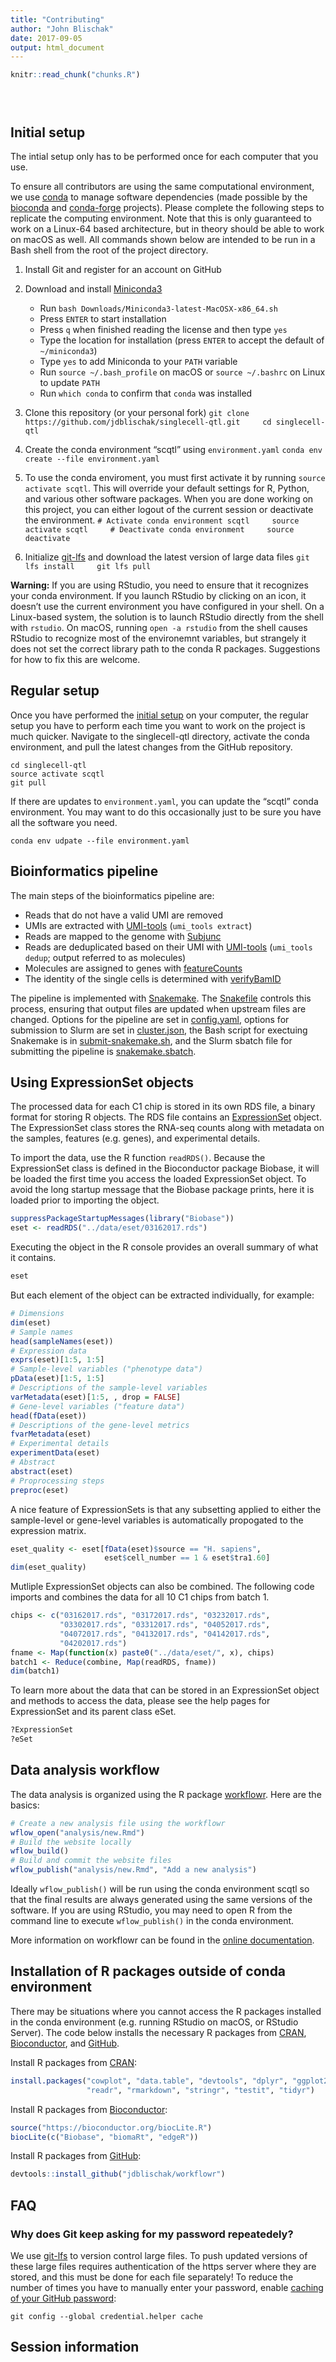 ```yaml
---
title: "Contributing"
author: "John Blischak"
date: 2017-09-05
output: html_document
---
```


<!-- The file analysis/chunks.R contains chunks that define default settings
shared across the workflowr files. -->
```r
knitr::read_chunk("chunks.R")
```

<!-- Update knitr chunk options -->
```r
```

<!-- Insert the date the file was last updated -->
```r
```

<!-- Insert the code version (Git commit SHA1) if Git repository exists and R
 package git2r is installed -->
```r
```

## Initial setup

The intial setup only has to be performed once for each computer that you use.

To ensure all contributors are using the same computational environment, we use
[conda][] to manage software dependencies (made possible by the [bioconda][] and
[conda-forge][] projects). Please complete the following steps to replicate the
computing environment. Note that this is only guaranteed to work on a Linux-64
based architecture, but in theory should be able to work on macOS as well. All
commands shown below are intended to be run in a Bash shell from the root of the
project directory.

1. Install Git and register for an account on GitHub

1. Download and install [Miniconda3][miniconda]
    * Run `bash Downloads/Miniconda3-latest-MacOSX-x86_64.sh`
    * Press `ENTER` to start installation
    * Press `q` when finished reading the license and then type `yes`
    * Type the location for installation (press `ENTER` to accept the default of `~/miniconda3`)
    * Type `yes` to add Miniconda to your `PATH` variable
    * Run `source ~/.bash_profile` on macOS or `source ~/.bashrc` on Linux to update `PATH`
    * Run `which conda` to confirm that `conda` was installed

1. Clone this repository (or your personal fork)
    ```
    git clone https://github.com/jdblischak/singlecell-qtl.git
    cd singlecell-qtl
    ```

1. Create the conda environment "scqtl" using `environment.yaml`
    ```
    conda env create --file environment.yaml
    ```

1. To use the conda enviroment, you must first activate it by running `source
activate scqtl`. This will override your default settings for R, Python, and
various other software packages. When you are done working on this project, you
can either logout of the current session or deactivate the environment.
    ```
    # Activate conda environment scqtl
    source activate scqtl
    # Deactivate conda environment
    source deactivate
    ```

1. Initialize [git-lfs][] and download the latest version of large data files
    ```
    git lfs install
    git lfs pull
    ```

**Warning:** If you are using RStudio, you need to ensure that it recognizes
  your conda environment. If you launch RStudio by clicking on an icon, it
  doesn't use the current environment you have configured in your shell. On a
  Linux-based system, the solution is to launch RStudio directly from the shell
  with `rstudio`. On macOS, running `open -a rstudio` from the shell causes
  RStudio to recognize most of the environemnt variables, but strangely it does
  not set the correct library path to the conda R packages. Suggestions for how
  to fix this are welcome.

## Regular setup

Once you have performed the [initial setup](#initial-setup) on your computer,
the regular setup you have to perform each time you want to work on the project
is much quicker. Navigate to the singlecell-qtl directory, activate the conda
environment, and pull the latest changes from the GitHub repository.

```
cd singlecell-qtl
source activate scqtl
git pull
```

If there are updates to `environment.yaml`, you can update the "scqtl" conda 
environment. You may want to do this occasionally just to be sure you have all
the software you need.

```
conda env udpate --file environment.yaml
```

## Bioinformatics pipeline

The main steps of the bioinformatics pipeline are:

* Reads that do not have a valid UMI are removed
* UMIs are extracted with [UMI-tools][umi-tools] (`umi_tools extract`)
* Reads are mapped to the genome with [Subjunc][subjunc]
* Reads are deduplicated based on their UMI with [UMI-tools][umi-tools]
(`umi_tools dedup`; output referred to as molecules)
* Molecules are assigned to genes with [featureCounts][featurecounts]
* The identity of the single cells is determined with [verifyBamID][verifybamid]

The pipeline is implemented with [Snakemake][snakemake]. The 
[Snakefile][snakefile] controls this process, ensuring that output files are 
updated when upstream files are changed. Options for the pipeline are set in
[config.yaml][], options for submission to Slurm are set in [cluster.json][],
the Bash script for exectuing Snakemake is in [submit-snakemake.sh][], and the
Slurm sbatch file for submitting the pipeline is [snakemake.sbatch][].

## Using ExpressionSet objects

The processed data for each C1 chip is stored in its own RDS file, a binary 
format for storing R objects. The RDS file contains an [ExpressionSet][eset] 
object. The ExpressionSet class stores the RNA-seq counts along with metadata on
the samples, features (e.g. genes), and experimental details.

To import the data, use the R function `readRDS()`. Because the ExpressionSet 
class is defined in the Bioconductor package Biobase, it will be loaded the 
first time you access the loaded ExpressionSet object. To avoid the long startup
message that the Biobase package prints, here it is loaded prior to importing
the object.

```r
suppressPackageStartupMessages(library("Biobase"))
eset <- readRDS("../data/eset/03162017.rds")
```

Executing the object in the R console provides an overall summary of what it contains.

```r
eset
```

But each element of the object can be extracted individually, for example:

```r
# Dimensions
dim(eset)
# Sample names
head(sampleNames(eset))
# Expression data
exprs(eset)[1:5, 1:5]
# Sample-level variables ("phenotype data")
pData(eset)[1:5, 1:5]
# Descriptions of the sample-level variables
varMetadata(eset)[1:5, , drop = FALSE]
# Gene-level variables ("feature data")
head(fData(eset))
# Descriptions of the gene-level metrics
fvarMetadata(eset)
# Experimental details
experimentData(eset)
# Abstract
abstract(eset)
# Proprocessing steps
preproc(eset)
```

A nice feature of ExpressionSets is that any subsetting applied to either the
sample-level or gene-level variables is automatically propogated to the
expression matrix.

```r
eset_quality <- eset[fData(eset)$source == "H. sapiens",
                     eset$cell_number == 1 & eset$tra1.60]
dim(eset_quality)
```

Mutliple ExpressionSet objects can also be combined. The following code imports
and combines the data for all 10 C1 chips from batch 1.

```r
chips <- c("03162017.rds", "03172017.rds", "03232017.rds",
           "03302017.rds", "03312017.rds", "04052017.rds",
           "04072017.rds", "04132017.rds", "04142017.rds",
           "04202017.rds")
fname <- Map(function(x) paste0("../data/eset/", x), chips)
batch1 <- Reduce(combine, Map(readRDS, fname))
dim(batch1)
```

To learn more about the data that can be stored in an ExpressionSet object and 
methods to access the data, please see the help pages for ExpressionSet and its
parent class eSet.

```r
?ExpressionSet
?eSet
```

## Data analysis workflow

The data analysis is organized using the R package [workflowr][]. Here are the
basics:

```r
# Create a new analysis file using the workflowr
wflow_open("analysis/new.Rmd")
# Build the website locally
wflow_build()
# Build and commit the website files
wflow_publish("analysis/new.Rmd", "Add a new analysis")
```

Ideally `wflow_publish()` will be run using the conda environment scqtl so that
the final results are always generated using the same versions of the software.
If you are using RStudio, you may need to open R from the command line to
execute `wflow_publish()` in the conda environment.

More information on workflowr can be found in the [online
documentation][workflowr-docs].

## Installation of R packages outside of conda environment

There may be situations where you cannot access the R packages installed in the
conda environment (e.g. running RStudio on macOS, or RStudio Server). The code
below installs the necessary R packages from [CRAN][cran], [Bioconductor][bioc],
and [GitHub][gh].

Install R packages from [CRAN][cran]:

```r
install.packages("cowplot", "data.table", "devtools", "dplyr", "ggplot2",
                 "readr", "rmarkdown", "stringr", "testit", "tidyr")
```

Install R packages from [Bioconductor][bioc]:

```r
source("https://bioconductor.org/biocLite.R")
biocLite(c("Biobase", "biomaRt", "edgeR"))
```

Install R packages from [GitHub][gh]:

```r
devtools::install_github("jdblischak/workflowr")
```

## FAQ

### Why does Git keep asking for my password repeatedely?

We use [git-lfs][] to version control large files. To push updated versions of these large files requires authentication of the https server where they are stored, and this must be done for each file separately! To reduce the number of times you have to manually enter your password, enable [caching of your GitHub password][git-caching]:

```
git config --global credential.helper cache
```

## Session information

<!-- Insert the session information into the document -->
```r
```

[bioc]: https://bioconductor.org
[bioconda]: https://bioconda.github.io
[cluster.json]: https://github.com/jdblischak/singlecell-qtl/blob/master/cluster.json
[conda]: https://conda.io/docs/
[conda-forge]: https://conda-forge.org/
[config.yaml]: https://github.com/jdblischak/singlecell-qtl/blob/master/config.yaml
[cran]: https://cran.r-project.org/
[eset]: https://www.bioconductor.org/packages/release/bioc/vignettes/Biobase/inst/doc/ExpressionSetIntroduction.pdf
[featurecounts]: http://bioinf.wehi.edu.au/featureCounts/
[gh]: https://github.com
[git-caching]: https://help.github.com/articles/caching-your-github-password-in-git/
[git-lfs]: https://git-lfs.github.com/
[miniconda]: https://conda.io/miniconda.html
[snakefile]: https://github.com/jdblischak/singlecell-qtl/blob/master/Snakefile
[snakemake]: https://snakemake.readthedocs.io/en/stable/
[snakemake.sbatch]: https://github.com/jdblischak/singlecell-qtl/blob/master/snakemake.sbatch
[subjunc]: http://bioinf.wehi.edu.au/subjunc/
[submit-snakemake.sh]: https://github.com/jdblischak/singlecell-qtl/blob/master/submit-snakemake.sh
[umi-tools]: https://github.com/CGATOxford/UMI-tools
[verifybamid]: http://genome.sph.umich.edu/wiki/VerifyBamID
[workflowr]: https://github.com/jdblischak/workflowr
[workflowr-docs]: https://jdblischak.github.io/workflowr/
